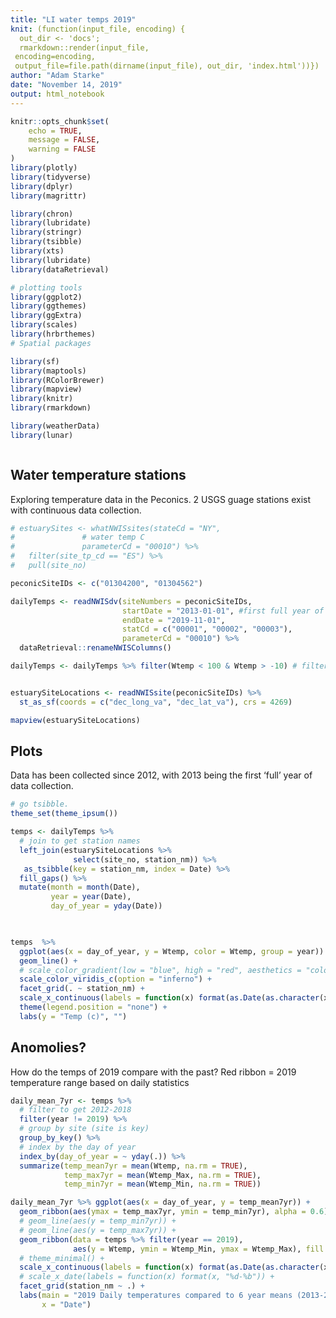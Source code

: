 ```yaml
---
title: "LI water temps 2019"
knit: (function(input_file, encoding) {
  out_dir <- 'docs';
  rmarkdown::render(input_file,
 encoding=encoding,
 output_file=file.path(dirname(input_file), out_dir, 'index.html'))})
author: "Adam Starke"
date: "November 14, 2019"
output: html_notebook
---
```


```r
knitr::opts_chunk$set(
	echo = TRUE,
	message = FALSE,
	warning = FALSE
)
library(plotly)
library(tidyverse)
library(dplyr)
library(magrittr)

library(chron)
library(lubridate)
library(stringr)
library(tsibble)
library(xts)
library(lubridate)
library(dataRetrieval)

# plotting tools
library(ggplot2)
library(ggthemes)
library(ggExtra)
library(scales)
library(hrbrthemes)
# Spatial packages

library(sf)
library(maptools)
library(RColorBrewer)
library(mapview)
library(knitr)
library(rmarkdown)

library(weatherData)
library(lunar)



```

## Water temperature stations

Exploring temperature data in the Peconics.
2 USGS guage stations exist with continuous data collection. 


```r
# estuarySites <- whatNWISsites(stateCd = "NY", 
#               # water temp C
#               parameterCd = "00010") %>% 
#   filter(site_tp_cd == "ES") %>% 
#   pull(site_no)

peconicSiteIDs <- c("01304200", "01304562")

dailyTemps <- readNWISdv(siteNumbers = peconicSiteIDs, 
                         startDate = "2013-01-01", #first full year of data collection 2013.
                         endDate = "2019-11-01",
                         statCd = c("00001", "00002", "00003"),
                         parameterCd = "00010") %>% 
  dataRetrieval::renameNWISColumns() 

dailyTemps <- dailyTemps %>% filter(Wtemp < 100 & Wtemp > -10) # filter out coded -9999s and 9999s


estuarySiteLocations <- readNWISsite(peconicSiteIDs) %>% 
  st_as_sf(coords = c("dec_long_va", "dec_lat_va"), crs = 4269)

mapview(estuarySiteLocations)


```

## Plots
 
Data has been collected since 2012, with 2013 being the first 'full' year of data collection.


```r
# go tsibble.
theme_set(theme_ipsum())

temps <- dailyTemps %>% 
  # join to get station names
  left_join(estuarySiteLocations %>% 
              select(site_no, station_nm)) %>%
   as_tsibble(key = station_nm, index = Date) %>% 
  fill_gaps() %>% 
  mutate(month = month(Date),
         year = year(Date),
         day_of_year = yday(Date))
 


temps  %>% 
  ggplot(aes(x = day_of_year, y = Wtemp, color = Wtemp, group = year)) +
  geom_line() + 
  # scale_color_gradient(low = "blue", high = "red", aesthetics = "color") + 
  scale_color_viridis_c(option = "inferno") +
  facet_grid(. ~ station_nm) + 
  scale_x_continuous(labels = function(x) format(as.Date(as.character(x), "%j"), "%d-%b")) +
  theme(legend.position = "none") + 
  labs(y = "Temp (c)", "")


```

## Anomolies?  
How do the temps of 2019 compare with the past? 
Red ribbon = 2019 temperature range based on daily statistics
 
```r
daily_mean_7yr <- temps %>% 
  # filter to get 2012-2018
  filter(year != 2019) %>% 
  # group by site (site is key)
  group_by_key() %>%
  # index by the day of year
  index_by(day_of_year = ~ yday(.)) %>% 
  summarize(temp_mean7yr = mean(Wtemp, na.rm = TRUE),
            temp_max7yr = mean(Wtemp_Max, na.rm = TRUE),
            temp_min7yr = mean(Wtemp_Min, na.rm = TRUE))

daily_mean_7yr %>% ggplot(aes(x = day_of_year, y = temp_mean7yr)) + 
  geom_ribbon(aes(ymax = temp_max7yr, ymin = temp_min7yr), alpha = 0.6) +
  # geom_line(aes(y = temp_min7yr)) +
  # geom_line(aes(y = temp_max7yr)) + 
  geom_ribbon(data = temps %>% filter(year == 2019), 
              aes(y = Wtemp, ymin = Wtemp_Min, ymax = Wtemp_Max), fill = 'red', alpha = 0.6) + 
  # theme_minimal() + 
  scale_x_continuous(labels = function(x) format(as.Date(as.character(x), "%j"), "%d-%b")) +
  # scale_x_date(labels = function(x) format(x, "%d-%b")) +
  facet_grid(station_nm ~ .) + 
  labs(main = "2019 Daily temperatures compared to 6 year means (2013-2018)", 
       x = "Date")


```

